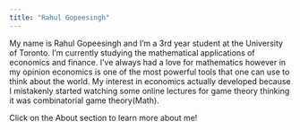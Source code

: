 ```yaml
---
title: "Rahul Gopeesingh"
---
```


My name is Rahul Gopeesingh and I'm a 3rd year student at the University of Toronto. I'm currently studying the mathematical applications of economics and finance. I've always had a love for mathematics however in my opinion economics is one of the most powerful tools that one can use to think about the world. My interest in economics actually developed because I mistakenly started watching some online lectures for game theory thinking it was combinatorial game theory(Math). 


Click on the About section to learn more about me!

